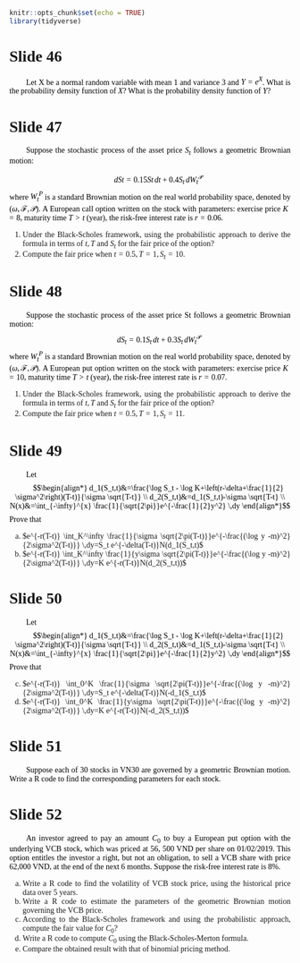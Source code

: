 <style>

body {
  font-family: "Georgia";
  text-align: justify;
}

p {
  font-family: "Georgia";
  text-indent: 30px;
  color: black;
  font-style: normal;
}
</style>

```r
knitr::opts_chunk$set(echo = TRUE)
library(tidyverse)
```

# Slide 46

Let X be a normal random variable with mean 1 and variance 3 and
$Y = e^X$.
What is the probability density function of $X$?
What is the probability density function of $Y$?

# Slide 47

Suppose the stochastic process of the asset price $S_t$ follows a geometric
Brownian motion:

$$dSt = 0.15St \,dt + 0.4 S_t \,dW_t^\mathcal{P}$$
where $W_t^P$ is a standard Brownian motion on the real world probability
space, denoted by $(\omega, \mathcal{F},\mathcal{P})$. A European call option written on the stock
with parameters: exercise price $K = 8$, maturity time $T > t$ (year), the
risk-free interest rate is $r = 0.06$.

1. Under the Black-Scholes framework, using the probabilistic approach to
derive the formula in terms of $t,T$ and $S_t$ for the fair price of the option?
2. Compute the fair price when $t = 0.5,T = 1, S_t = 10$.

# Slide 48

Suppose the stochastic process of the asset price St follows a geometric
Brownian motion:
$$\,d S_t = 0.1 S_t \,dt + 0.3 S_t \,dW_t^\mathcal{P}$$
where $W_t^P$
is a standard Brownian motion on the real world probability
space, denoted by $(\omega, \mathcal{F},\mathcal{P})$. A European put option written on the stock
with parameters: exercise price $K = 10$, maturity time $T > t$ (year), the
risk-free interest rate is $r = 0.07$.

1. Under the Black-Scholes framework, using the probabilistic approach to
derive the formula in terms of $t,T$ and $S_t$ for the fair price of the option?
2. Compute the fair price when $t = 0.5,T = 1, S_t = 11$.

# Slide 49

Let $$\begin{align*}
d_1(S_t,t)&=\frac{\log S_t - \log K+\left(r-\delta+\frac{1}{2} \sigma^2\right)(T-t)}{\sigma \sqrt{T-t}} \\ 
d_2(S_t,t)&=d_1(S_t,t)-\sigma \sqrt{T-t} \\
N(x)&=\int_{-\infty}^{x} \frac{1}{\sqrt{2\pi}}e^{-\frac{1}{2}y^2} \,dy \end{align*}$$
Prove that

a. $e^{-r(T-t)} \int_K^\infty \frac{1}{\sigma \sqrt{2\pi(T-t)}}e^{-\frac{(\log y -m)^2}{2\sigma^2(T-t)}} \,dy=S_t e^{-\delta(T-t)}N(d_1(S_t,t)$
b. $e^{-r(T-t)} \int_K^\infty \frac{1}{y\sigma \sqrt{2\pi(T-t)}}e^{-\frac{(\log y -m)^2}{2\sigma^2(T-t)}} \,dy=K e^{-r(T-t)}N(d_2(S_t,t))$

# Slide 50

Let $$\begin{align*}
d_1(S_t,t)&=\frac{\log S_t - \log K+\left(r-\delta+\frac{1}{2} \sigma^2\right)(T-t)}{\sigma \sqrt{T-t}} \\ 
d_2(S_t,t)&=d_1(S_t,t)-\sigma \sqrt{T-t} \\
N(x)&=\int_{-\infty}^{x} \frac{1}{\sqrt{2\pi}}e^{-\frac{1}{2}y^2} \,dy \end{align*}$$
Prove that

c. $e^{-r(T-t)} \int_0^K \frac{1}{\sigma \sqrt{2\pi(T-t)}}e^{-\frac{(\log y -m)^2}{2\sigma^2(T-t)}} \,dy=S_t e^{-\delta(T-t)}N(-d_1(S_t,t)$
d. $e^{-r(T-t)} \int_0^K \frac{1}{y\sigma \sqrt{2\pi(T-t)}}e^{-\frac{(\log y -m)^2}{2\sigma^2(T-t)}} \,dy=K e^{-r(T-t)}N(-d_2(S_t,t))$

# Slide 51

Suppose each of 30 stocks in VN30 are governed by a geometric Brownian motion. Write a R code to find the corresponding parameters for each stock.

# Slide 52

An investor agreed to pay an amount $C_0$ to buy a European put option with the underlying VCB stock, which was priced at 56, 500 VND per share on 01/02/2019. This option entitles the investor a right, but not an obligation, to sell a VCB share with price 62,000 VND, at the end of the next 6 months. Suppose the risk-free interest rate is 8%.

a. Write a R code to find the volatility of VCB stock price, using the historical price data over 5 years.
b. Write a R code to estimate the parameters of the geometric Brownian motion governing the VCB price.
c. According to the Black-Scholes framework and using the probabilistic approach, compute the fair value for $C_0$?
d. Write a R code to compute $C_0$ using the Black-Scholes-Merton formula.
e. Compare the obtained result with that of binomial pricing method.
